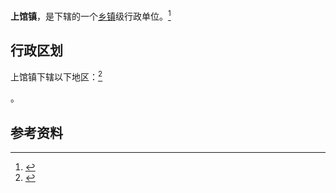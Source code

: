 {{中国乡级行政区|14/09/23/100/000}}

'''上馆镇'''，是{{PRC admin/fullname|14/09/23/100/000|3}}下辖的一个[[乡镇|乡镇]]级行政单位。<ref>{{PRC admin/ref sgc|{{PRC admin/parent|14/09/23/100/000}}}}</ref>

== 行政区划 ==

上馆镇下辖以下地区：<ref>{{PRC admin/ref sgc|14/09/23/100/000}}</ref>

{{PRC admin/children|14/09/23/100/000}}。

== 参考资料 ==

{{reflist}}

{{行政区划小作品}}
{{PRC admin/navcat|14/09/23/100/000}}